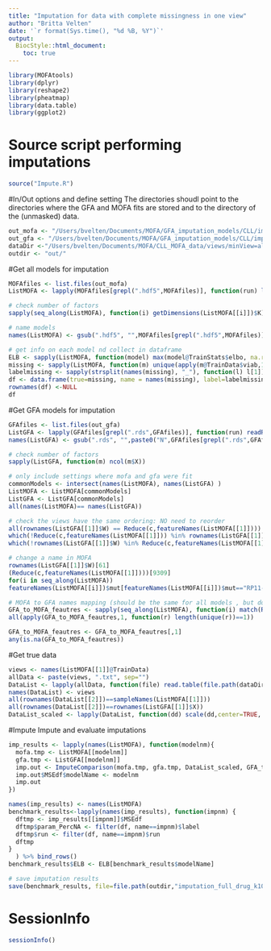 ```yaml
---
title: "Imputation for data with complete missingness in one view"
author: "Britta Velten"
date: '`r format(Sys.time(), "%d %B, %Y")`'
output:
  BiocStyle::html_document:
    toc: true
---
```


```r
library(MOFAtools)
library(dplyr)
library(reshape2)
library(pheatmap)
library(data.table)
library(ggplot2)
```


# Source script performing imputations
```r
source("Impute.R")
```


#In/Out options and define setting
The directories shoudl point to the directories where the GFA and MOFA fits are stored and to the directory of the (unmasked) data.
```r
out_mofa <- "/Users/bvelten/Documents/MOFA/GFA_imputation_models/CLL/imputation/fullCases/mofa/"
out_gfa <- "/Users/bvelten/Documents/MOFA/GFA_imputation_models/CLL/imputation/fullCases/gfa/"
dataDir <-"/Users/bvelten/Documents/MOFA/CLL_MOFA_data/views/minView=all/"
outdir <- "out/"
```



#Get all models for imputation
```r
MOFAfiles <- list.files(out_mofa)
ListMOFA <- lapply(MOFAfiles[grepl(".hdf5",MOFAfiles)], function(run) loadModel(file.path(out_mofa, run)))

# check number of factors
sapply(seq_along(ListMOFA), function(i) getDimensions(ListMOFA[[i]])$K)

# name models
names(ListMOFA) <- gsub(".hdf5", "",MOFAfiles[grepl(".hdf5",MOFAfiles)])

# get info on each model nd collect in dataframe
ELB <- sapply(ListMOFA, function(model) max(model@TrainStats$elbo, na.rm = T))
missing <- sapply(ListMOFA, function(m) unique(apply(m@TrainData$viab,1, function(c) sum(is.na(c)))))
labelmissing <- sapply(strsplit(names(missing), "_"), function(l) l[1])
df <- data.frame(true=missing, name = names(missing), label=labelmissing)
rownames(df) <-NULL
df
```

#Get GFA models for imputation
```r
GFAfiles <- list.files(out_gfa)
ListGFA <- lapply(GFAfiles[grepl(".rds",GFAfiles)], function(run) readRDS(file.path(out_gfa, run)))
names(ListGFA) <- gsub(".rds", "",paste0("N",GFAfiles[grepl(".rds",GFAfiles)]))

# check number of factors
sapply(ListGFA, function(m) ncol(m$X))

# only include settings where mofa and gfa were fit
commonModels <- intersect(names(ListMOFA), names(ListGFA) )
ListMOFA <- ListMOFA[commonModels]
ListGFA <- ListGFA[commonModels]
all(names(ListMOFA)== names(ListGFA))

# check the views have the same ordering: NO need to reorder
all(rownames(ListGFA[[1]]$W) == Reduce(c,featureNames(ListMOFA[[1]])))
which(!Reduce(c,featureNames(ListMOFA[[1]])) %in% rownames(ListGFA[[1]]$W))
which(!rownames(ListGFA[[1]]$W) %in% Reduce(c,featureNames(ListMOFA[[1]])))

# change a name in MOFA
rownames(ListGFA[[1]]$W)[61]
(Reduce(c,featureNames(ListMOFA[[1]])))[9309]
for(i in seq_along(ListMOFA))
featureNames(ListMOFA[[i]])$mut[featureNames(ListMOFA[[i]])$mut=="RP11-766F14.2"] <- "RP11.766F14.2"

# MOFA to GFA names mapping (should be the same for all models , but double-check)
GFA_to_MOFA_feautres <- sapply(seq_along(ListMOFA), function(i) match(Reduce(c,featureNames(ListMOFA[[i]])), rownames(ListGFA[[i]]$W)))
all(apply(GFA_to_MOFA_feautres,1, function(r) length(unique(r))==1))                           

GFA_to_MOFA_feautres <- GFA_to_MOFA_feautres[,1]
any(is.na(GFA_to_MOFA_feautres))
```


#Get true data
```r
views <- names(ListMOFA[[1]]@TrainData)
allData <- paste(views, ".txt", sep="")
DataList <- lapply(allData, function(file) read.table(file.path(dataDir, file)))
names(DataList) <- views
all(rownames(DataList[[2]])==sampleNames(ListMOFA[[1]]))
all(rownames(DataList[[2]])==rownames(ListGFA[[1]]$X))
DataList_scaled <- lapply(DataList, function(dd) scale(dd,center=TRUE, scale=FALSE))
```


#Impute
Impute and evaluate imputations
```r
imp_results <- lapply(names(ListMOFA), function(modelnm){
  mofa.tmp <- ListMOFA[[modelnm]]
  gfa.tmp <- ListGFA[[modelnm]]
  imp.out <- ImputeComparison(mofa.tmp, gfa.tmp, DataList_scaled, GFA_to_MOFA_feautres)
  imp.out$MSEdf$modelName <- modelnm
  imp.out
}) 

names(imp_results) <- names(ListMOFA)
benchmark_results<-lapply(names(imp_results), function(impnm) {
  dftmp <- imp_results[[impnm]]$MSEdf
  dftmp$param_PercNA <- filter(df, name==impnm)$label
  dftmp$run <- filter(df, name==impnm)$run
  dftmp
}
  ) %>% bind_rows()
benchmark_results$ELB <- ELB[benchmark_results$modelName]

# save imputation results
save(benchmark_results, file=file.path(outdir,"imputation_full_drug_k10.RData"))
```

# SessionInfo
```r
sessionInfo()
```


